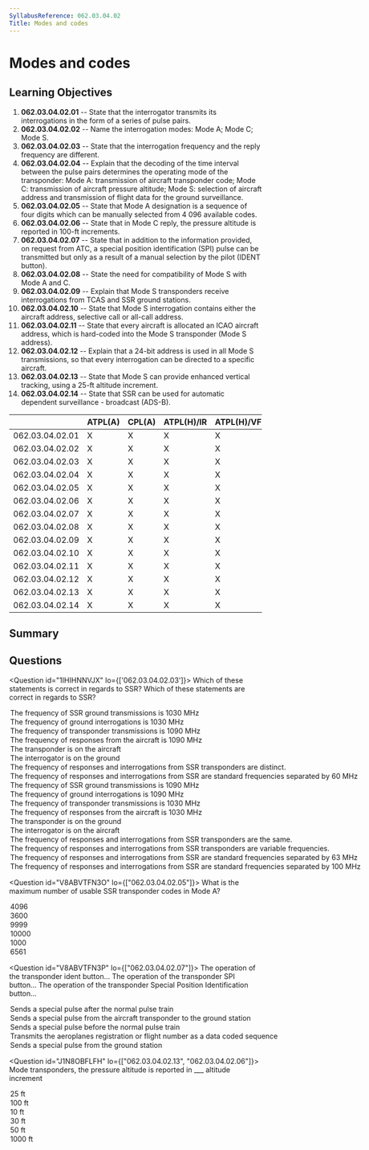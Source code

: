 ```yaml
---
SyllabusReference: 062.03.04.02
Title: Modes and codes
---
```


# Modes and codes

## Learning Objectives

1. **062.03.04.02.01** -- State that the interrogator transmits its
   interrogations in the form of a series of pulse pairs.
2. **062.03.04.02.02** -- Name the interrogation modes: Mode A; Mode C; Mode S.
3. **062.03.04.02.03** -- State that the interrogation frequency and the reply
   frequency are different.
4. **062.03.04.02.04** -- Explain that the decoding of the time interval between
   the pulse pairs determines the operating mode of the transponder: Mode A:
   transmission of aircraft transponder code; Mode C: transmission of aircraft
   pressure altitude; Mode S: selection of aircraft address and transmission of
   flight data for the ground surveillance.
5. **062.03.04.02.05** -- State that Mode A designation is a sequence of four
   digits which can be manually selected from 4 096 available codes.
6. **062.03.04.02.06** -- State that in Mode C reply, the pressure altitude is
   reported in 100-ft increments.
7. **062.03.04.02.07** -- State that in addition to the information provided, on
   request from ATC, a special position identification (SPI) pulse can be
   transmitted but only as a result of a manual selection by the pilot (IDENT
   button).
8. **062.03.04.02.08** -- State the need for compatibility of Mode S with Mode A
   and C.
9. **062.03.04.02.09** -- Explain that Mode S transponders receive
   interrogations from TCAS and SSR ground stations.
10. **062.03.04.02.10** -- State that Mode S interrogation contains either the
    aircraft address, selective call or all-call address.
11. **062.03.04.02.11** -- State that every aircraft is allocated an ICAO
    aircraft address, which is hard-coded into the Mode S transponder (Mode S
    address).
12. **062.03.04.02.12** -- Explain that a 24-bit address is used in all Mode S
    transmissions, so that every interrogation can be directed to a specific
    aircraft.
13. **062.03.04.02.13** -- State that Mode S can provide enhanced vertical
    tracking, using a 25-ft altitude increment.
14. **062.03.04.02.14** -- State that SSR can be used for automatic dependent
    surveillance - broadcast (ADS-B).

|                 | ATPL(A) | CPL(A) | ATPL(H)/IR | ATPL(H)/VFR | CPL(H) | IR  | CBIR(A) |
| --------------- | ------- | ------ | ---------- | ----------- | ------ | --- | ------- |
| 062.03.04.02.01 | X       | X      | X          | X           | X      | X   | X       |
| 062.03.04.02.02 | X       | X      | X          | X           | X      | X   | X       |
| 062.03.04.02.03 | X       | X      | X          | X           | X      |     |         |
| 062.03.04.02.04 | X       | X      | X          | X           | X      |     |         |
| 062.03.04.02.05 | X       | X      | X          | X           | X      | X   | X       |
| 062.03.04.02.06 | X       | X      | X          | X           | X      | X   |         |
| 062.03.04.02.07 | X       | X      | X          | X           | X      | X   |         |
| 062.03.04.02.08 | X       | X      | X          | X           | X      | X   |         |
| 062.03.04.02.09 | X       | X      | X          | X           | X      | X   |         |
| 062.03.04.02.10 | X       | X      | X          | X           | X      | X   |         |
| 062.03.04.02.11 | X       | X      | X          | X           | X      | X   | X       |
| 062.03.04.02.12 | X       | X      | X          | X           | X      | X   |         |
| 062.03.04.02.13 | X       | X      | X          | X           | X      | X   |         |
| 062.03.04.02.14 | X       | X      | X          | X           | X      | X   |         |

## Summary

## Questions

<Question id="1IHIHNNVJX" lo={['062.03.04.02.03']}>
  <Text  variant='oneCorrect'>Which of these statements is correct in regards to SSR?</Text>
  <Text  variant='oneTwo'>Which of these statements are correct in regards to SSR?</Text>
  <Option correct>The frequency of SSR ground transmissions is 1030 MHz</Option>
  <Option correct>The frequency of ground interrogations is 1030 MHz</Option>
  <Option correct>The frequency of transponder transmissions is 1090 MHz</Option>
  <Option correct>The frequency of responses from the aircraft is 1090 MHz</Option>
  <Option correct >The transponder is on the aircraft</Option>
  <Option correct >The interrogator is on the ground</Option>
  <Option correct>
    The frequency of responses and interrogations from SSR transponders are
    distinct.
  </Option>
  <Option correct>
    The frequency of responses and interrogations from SSR are standard
    frequencies separated by 60 MHz
  </Option>

  <Option>The frequency of SSR ground transmissions is 1090 MHz</Option>
  <Option>The frequency of ground interrogations is 1090 MHz</Option>
  <Option>The frequency of transponder transmissions is 1030 MHz</Option>
  <Option>The frequency of responses from the aircraft is 1030 MHz</Option>
  <Option >The transponder is on the ground</Option>
  <Option >The interrogator is on the aircraft</Option>
  <Option>
    The frequency of responses and interrogations from SSR transponders are the
    same.
  </Option>
  <Option>
    The frequency of responses and interrogations from SSR transponders are
    variable frequencies.
  </Option>
  <Option>
    The frequency of responses and interrogations from SSR are standard
    frequencies separated by 63 MHz
  </Option>
  <Option>
    The frequency of responses and interrogations from SSR are standard
    frequencies separated by 100 MHz
  </Option>
</Question>

<Question id="V8ABVTFN3O" lo={["062.03.04.02.05"]}>
  <Text variant="oneCorrect">
    What is the maximum number of usable SSR transponder codes in Mode A?
  </Text>
  <Option
    correct
    why="Each transponder digit can be a number between 0 and 7. 8 * 8 * 8 * 8 = 4096"
  >
    4096
  </Option>
  <Option>3600</Option>
  <Option>9999</Option>
  <Option>10000</Option>
  <Option>1000</Option>
  <Option>6561</Option>
</Question>

<Question id="V8ABVTFN3P" lo={["062.03.04.02.07"]}>
  <Text variant="oneCorrect">
    The operation of the transponder ident button...
  </Text>
  <Text variant="oneCorrect">
    The operation of the transponder SPI button...
  </Text>
  <Text variant="oneCorrect">
    The operation of the transponder Special Position Identification button...
  </Text>
  <Option subject={[[]]}>
    Sends a special pulse after the normal pulse train
  </Option>
  <Option subject={[[]]}>
    Sends a special pulse from the aircraft transponder to the ground station
  </Option>
  <Option why="The special pulse is sent before the normal pulse train">
    Sends a special pulse before the normal pulse train
  </Option>
  <Option why="This is a functionality of the normal transponder operation in mode C/S, not a particularity of the SPI mode.">
    Transmits the aeroplanes registration or flight number as a data coded
    sequence
  </Option>
  <Option why="The ident button is available at the transponder in the aircraft.">
    Sends a special pulse from the ground station
  </Option>
</Question>

<Question id="J1N8OBFLFH" lo={["062.03.04.02.13", "062.03.04.02.06"]}>
  <Text variant="oneCorrect">
    Mode <Subject /> transponders, the pressure altitude is reported in ___
    altitude increment
  </Text>
  <Option subject={[["S"]]} why="True for Mode S">
    25 ft
  </Option>
  <Option subject={[["C"]]} why="True for Mode C">
    100 ft
  </Option>
  <Option>10 ft</Option>
  <Option>30 ft</Option>
  <Option>50 ft</Option>
  <Option>1000 ft</Option>
</Question>
